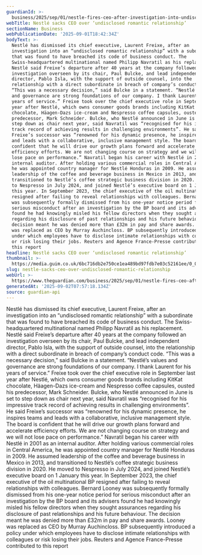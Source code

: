 ```yaml
---
guardianId: >-
  business/2025/sep/01/nestle-fires-ceo-after-investigation-into-undisclosed-romantic-relationship
webTitle: Nestlé sacks CEO over ‘undisclosed romantic relationship’
sectionName: Business
webPublicationDate: '2025-09-01T18:42:34Z'
bodyText: >-
  Nestlé has dismissed its chief executive, Laurent Freixe, after an
  investigation into an “undisclosed romantic relationship” with a subordinate
  that was found to have breached its code of business conduct. The
  Swiss-headquartered multinational named Philipp Navratil as his replacement.
  Nestlé said Freixe’s departure after 40 years at the company followed an
  investigation overseen by its chair, Paul Bulcke, and lead independent
  director, Pablo Isla, with the support of outside counsel, into the
  relationship with a direct subordinate in breach of company’s conduct code.
  “This was a necessary decision,” said Bulcke in a statement. “Nestlé’s values
  and governance are strong foundations of our company. I thank Laurent for his
  years of service.” Freixe took over the chief executive role in September last
  year after Nestlé, which owns consumer goods brands including KitKat
  chocolate, Häagen-Dazs ice-cream and Nespresso coffee capsules, ousted his
  predecessor, Mark Schneider. Bulcke, who Nestlé announced in June is set to
  step down as chair next year, said Navratil was “recognised for his impressive
  track record of achieving results in challenging environments”. He said
  Freixe’s successor was “renowned for his dynamic presence, he inspires teams
  and leads with a collaborative, inclusive management style. The board is
  confident that he will drive our growth plans forward and accelerate
  efficiency efforts. We are not changing course on strategy and we will not
  lose pace on performance.” Navratil began his career with Nestlé in 2001 as an
  internal auditor. After holding various commercial roles in Central America,
  he was appointed country manager for Nestlé Honduras in 2009. He assumed
  leadership of the coffee and beverage business in Mexico in 2013, and
  transitioned to Nestlé’s coffee strategic business division in 2020. He moved
  to Nespresso in July 2024, and joined Nestlé’s executive board on 1 January
  this year. In September 2023, the chief executive of the oil multinational BP
  resigned after failing to reveal relationships with colleagues. Bernard Looney
  was subsequently formally dismissed from his one-year notice period for
  serious misconduct after an investigation by the BP board and its advisers
  found he had knowingly misled his fellow directors when they sought assurances
  regarding his disclosure of past relationships and his future behaviour. The
  decision meant he was denied more than £32m in pay and share awards. Looney
  was replaced as CEO by Murray Auchincloss. BP subsequently introduced a policy
  under which employees have to disclose intimate relationships with colleagues
  or risk losing their jobs. Reuters and Agence France-Presse contributed to
  this report
headline: Nestlé sacks CEO over ‘undisclosed romantic relationship’
thumbnail: >-
  https://media.guim.co.uk/6bc716db2e750ce1ea489bd97fdb7e03c52161ee/0_0_2740_2192/500.jpg
slug: nestle-sacks-ceo-over-undisclosed-romantic-relationship
webUrl: >-
  https://www.theguardian.com/business/2025/sep/01/nestle-fires-ceo-after-investigation-into-undisclosed-romantic-relationship
generatedAt: '2025-09-02T07:57:18.134Z'
source: guardian-api
---
```

Nestlé has dismissed its chief executive, Laurent Freixe, after an investigation into an “undisclosed romantic relationship” with a subordinate that was found to have breached its code of business conduct. The Swiss-headquartered multinational named Philipp Navratil as his replacement. Nestlé said Freixe’s departure after 40 years at the company followed an investigation overseen by its chair, Paul Bulcke, and lead independent director, Pablo Isla, with the support of outside counsel, into the relationship with a direct subordinate in breach of company’s conduct code. “This was a necessary decision,” said Bulcke in a statement. “Nestlé’s values and governance are strong foundations of our company. I thank Laurent for his years of service.” Freixe took over the chief executive role in September last year after Nestlé, which owns consumer goods brands including KitKat chocolate, Häagen-Dazs ice-cream and Nespresso coffee capsules, ousted his predecessor, Mark Schneider. Bulcke, who Nestlé announced in June is set to step down as chair next year, said Navratil was “recognised for his impressive track record of achieving results in challenging environments”. He said Freixe’s successor was “renowned for his dynamic presence, he inspires teams and leads with a collaborative, inclusive management style. The board is confident that he will drive our growth plans forward and accelerate efficiency efforts. We are not changing course on strategy and we will not lose pace on performance.” Navratil began his career with Nestlé in 2001 as an internal auditor. After holding various commercial roles in Central America, he was appointed country manager for Nestlé Honduras in 2009. He assumed leadership of the coffee and beverage business in Mexico in 2013, and transitioned to Nestlé’s coffee strategic business division in 2020. He moved to Nespresso in July 2024, and joined Nestlé’s executive board on 1 January this year. In September 2023, the chief executive of the oil multinational BP resigned after failing to reveal relationships with colleagues. Bernard Looney was subsequently formally dismissed from his one-year notice period for serious misconduct after an investigation by the BP board and its advisers found he had knowingly misled his fellow directors when they sought assurances regarding his disclosure of past relationships and his future behaviour. The decision meant he was denied more than £32m in pay and share awards. Looney was replaced as CEO by Murray Auchincloss. BP subsequently introduced a policy under which employees have to disclose intimate relationships with colleagues or risk losing their jobs. Reuters and Agence France-Presse contributed to this report
